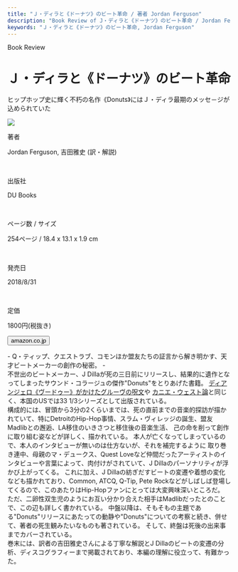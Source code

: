 ```yaml
---
title: "Ｊ・ディラと《ドーナツ》のビート革命 / 著者 Jordan Ferguson"
description: "Book Review of J・ディラと《ドーナツ》のビート革命 / Jordan Ferguson"
keywords: "Ｊ・ディラと《ドーナツ》のビート革命, Jordan Ferguson"
---
```



<Row>
  <Column colMd={"12"} colLg={"12"} noGutterMdLeft="">
    <p className="largeP">Book Review</p>
    <h1 className="h1-no-bottom-margin">Ｊ・ディラと《ドーナツ》のビート革命</h1>
    <p className="largeP">ヒップホップ史に輝く不朽の名作《Donuts》にはＪ・ディラ最期のメッセ－ジが込められていた</p>
  </Column>
</Row>

<Row>
<Column colMd={"3"} colLg={"4"} noGutterMdLeft="">

<a href="https://amzn.to/3GcpkLt">
  <img src="../../images/books/jdilladonuts.jpg" />
</a>

</Column>
<Column colMd={"4"} colLg={"8"} noGutterMdLeft="">
  <div>
    <p>著者</p>
    <p className="largeP">
      Jordan Ferguson, 吉田雅史 (訳・解説)
    </p>
    <br/>
    <p>出版社</p>
    <p className="largeP">
      DU Books
    </p>
    <br/>
    <p>ページ数 / サイズ</p>
    <p className="largeP">
      254ページ / 18.4 x 13.1 x 1.9 cm
    </p>
    <br/>
    <p>発売日</p>
    <p className="largeP">
      2018/8/31
    </p>
    <br/>
    <p>定価</p>
    <p className="largeP">
      1800円(税抜き)
    </p>
    <div>
      <Button href="https://amzn.to/3GcpkLt" kind="primary" size="small" renderIcon={ArrowUpRight24}>
        amazon.co.jp
      </Button>
    </div>
  </div>
</Column>
</Row>

<Row>
  <Column colMd={"8"} colLg={"8"} noGutterMdLeft="">
    <p>
      - Q・ティップ、クエストラブ、コモンほか盟友たちの証言から解き明かす、天才ビートメーカーの創作の秘密。 -
      <br />
        不世出のビートメーカー、J Dillaが死の三日前にリリースし、結果的に遺作となってしまったサウンド・コラージュの傑作"Donuts"をとりあげた書籍。
        <a href="/book/dangelosvoodooL">ディアンジェロ《ヴードゥー》がかけたグルーヴの呪文</a>や
        <a href="/book/kanyewestmbdtfL">カニエ・ウェスト論</a>と同じく、本国のUSでは33 1/3シリーズとして出版されている。
      <br />
        構成的には、冒頭から3分の2くらいまでは、死の直前までの音楽的探訪が描かれていて、特にDetroitのHip-Hop事情、スラム・ヴィレッジの誕生、盟友Madlibとの邂逅、LA移住のいきさつと移住後の音楽生活、
        己の命を削って創作に取り組む姿などが詳しく、描かれている。
        本人が亡くなってしまっているので、本人のインタビューが無いのは仕方ないが、それを補完するように
        取り巻き連中、母親のマ・デュークス、Quest Loveなど仲間だったアーティストのインタビューや言葉によって、肉付けがされていて、J Dillaのパーソナリティが浮かび上がってくる。
        これに加え、J Dillaの紡ぎだすビートの変遷や着想の変化なども描かれており、Common, ATCQ, Q-Tip, Pete Rockなどがしばしば登場してくるので、このあたりはHip-Hopファンにとっては大変興味深いところだ。
        ただ、二卵性双生児のようにお互い分かり合えた相手はMadlibだったとのことで、この辺も詳しく書かれている。
        中盤以降は、そもそもの主題である"Donuts"リリースにあたっての動静や"Donuts"についての考察と続き、併せて、著者の死生観みたいなものも著されている。
        そして、終盤は死後の出来事までカバーされている。
      <br />
        巻末には、訳者の吉田雅史さんによる丁寧な解説とJ Dillaのビートの変遷の分析、ディスコグラフィーまで掲載されており、本編の理解に役立って、有難かった。      
    </p>
  </Column>
</Row>
